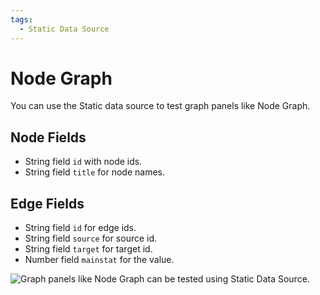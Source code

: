 ```yaml
---
tags:
  - Static Data Source
---
```



# Node Graph

You can use the Static data source to test graph panels like Node Graph.

## Node Fields

- String field `id` with node ids.
- String field `title` for node names.

## Edge Fields

- String field `id` for edge ids.
- String field `source` for source id.
- String field `target` for target id.
- Number field `mainstat` for the value.

<Image
  title="Graph panels like Node Graph can be tested using Static Data Source."
  src="/img/plugins/volkovlabs-static-datasource/graph.png"
/>
